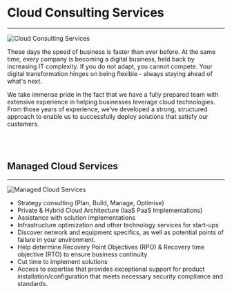 

<SEO title="Cloud Consulting Services"/>

# Cloud Consulting Services #

<hr />

![Cloud Consulting Services](../../../content/assets/consulting-services.jpg)

These days the speed of business is faster than ever before.
At the same time, every company is becoming a digital business, held back by increasing IT complexity. If you do not adapt, you cannot compete.
Your digital transformation hinges on being flexible - always staying ahead of what's next.

We take immense pride in the fact that we have a fully prepared team with extensive experience in helping businesses
leverage cloud technologies. From those years of experience, we’ve developed a strong, structured approach to enable
us to successfully deploy solutions that satisfy our customers.

<br /><br />

## Managed Cloud Services ##

<hr />

![Managed Cloud Services](../../../content/assets/managed-cloud-1.png)

<div class="checkmarks">

- Strategy consulting (Plan, Build, Manage, Optimise)
- Private & Hybrid Cloud Architecture (IaaS PaaS Implementations)
- Assistance with solution implementations
- Infrastructure optimization and other technology services for start-ups
- Discover network and equipment specifics, as well as potential points of failure in your environment.
- Help determine Recovery Point Objectives (RPO) & Recovery time objective (RTO) to ensure business continuity
- Cut time to implement solutions
- Access to expertise that provides exceptional support for product installation/configuration that meets necessary security compliance and standards.

</div>

<br /><br />
